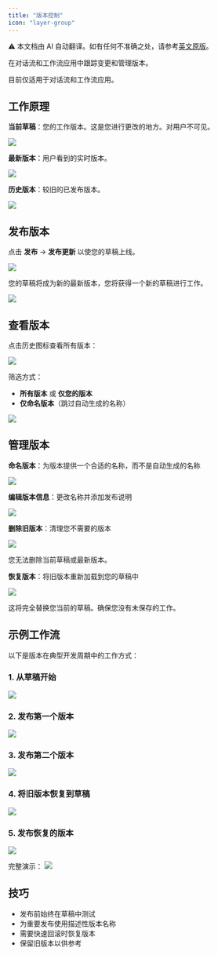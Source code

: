 ```yaml
---
title: "版本控制"
icon: "layer-group"
---
```


<Note> ⚠️ 本文档由 AI 自动翻译。如有任何不准确之处，请参考[英文原版](/en/documentation/pages/build/version-control)。</Note>


在对话流和工作流应用中跟踪变更和管理版本。

<Info>
  目前仅适用于对话流和工作流应用。
</Info>

## 工作原理

**当前草稿**：您的工作版本。这是您进行更改的地方。对用户不可见。

![](https://assets-docs.dify.ai/2025/03/38296a597c0ca31b5fb70be2234f2363.png)

**最新版本**：用户看到的实时版本。

![](https://assets-docs.dify.ai/2025/03/e4c06a0817c30cf9e8893487c889cb02.png)

**历史版本**：较旧的已发布版本。

![](https://assets-docs.dify.ai/2025/03/4cd05033b93d84b53496f3d02e88601f.png)

## 发布版本

点击 **发布** → **发布更新** 以使您的草稿上线。

![](https://assets-docs.dify.ai/2025/03/26f3f324ab4ecb965708d553ddd78d97.png)

您的草稿将成为新的最新版本，您将获得一个新的草稿进行工作。

![](https://assets-docs.dify.ai/2025/03/67e95de17577bc272addad6c33f8ea59.png)

## 查看版本

点击历史图标查看所有版本：

![](https://assets-docs.dify.ai/2025/03/eed667bbc9498425342c09039054cf98.png)

筛选方式：
- **所有版本** 或 **仅您的版本**
- **仅命名版本**（跳过自动生成的名称）

![](https://assets-docs.dify.ai/2025/03/0bf8fef8858671a8fef160f49dd83dad.jpg)

## 管理版本

**命名版本**：为版本提供一个合适的名称，而不是自动生成的名称

![](https://assets-docs.dify.ai/2025/03/ac149f63da6611d7080d305dd3fad65c.jpg)

**编辑版本信息**：更改名称并添加发布说明

![](https://assets-docs.dify.ai/2025/03/1d840edf979132a9bbf1e065f95e663c.jpg)

**删除旧版本**：清理您不需要的版本

![](https://assets-docs.dify.ai/2025/03/25ad1999fc9f6f44fcac04526ac5563a.jpg)

<Warning>
  您无法删除当前草稿或最新版本。
</Warning>

**恢复版本**：将旧版本重新加载到您的草稿中

![](https://assets-docs.dify.ai/2025/03/c96b714accc29df8e46e711782a7a6a9.jpg)

<Warning>
  这将完全替换您当前的草稿。确保您没有未保存的工作。
</Warning>

## 示例工作流

以下是版本在典型开发周期中的工作方式：

### 1. 从草稿开始
![](https://assets-docs.dify.ai/2025/03/35ece9d5d5d4d8c46a3fb5ceae4d0c15.jpeg)

### 2. 发布第一个版本
![](https://assets-docs.dify.ai/2025/03/3d1f66cdeb08710f01462a6b0f3ed0a8.jpeg)

### 3. 发布第二个版本
![](https://assets-docs.dify.ai/2025/03/92ffbf88a3cbeeeeab47c1bd8b4f7198.jpeg)

### 4. 将旧版本恢复到草稿
![](https://assets-docs.dify.ai/2025/03/541f1891416af90dab5b51bfec833249.jpeg)

### 5. 发布恢复的版本
![](https://assets-docs.dify.ai/2025/03/3572a4f2edef166c3f14e4ec4e68b297.jpeg)

完整演示：
![](https://assets-docs.dify.ai/2025/03/dc7c15a4dfafb72ce7fffea294d5b5e5.gif)

## 技巧

- 发布前始终在草稿中测试
- 为重要发布使用描述性版本名称
- 需要快速回滚时恢复版本
- 保留旧版本以供参考